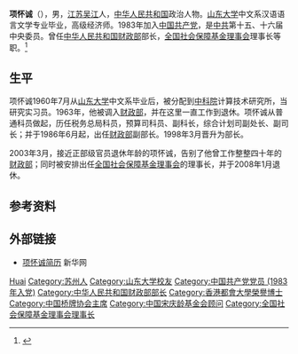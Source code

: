 {{Infobox officeholder
| 图像        = 
| 图像说明    = 
| 职务1       = [[中华人民共和国财政部|中华人民共和国财政部]]部长
| 总理1       = [[朱镕基|朱镕基]]
| 就任日期1   = 1998年3月
| 卸任日期1   = 2003年3月
| 前任1       = [[刘仲藜|刘仲藜]]
| 继任1       = [[金人庆|金人庆]]
| 姓名        = 项怀诚
| 原名        = 
| 出生日期    = {{birth year and age|1939|02}}
| 出生地点    = {{CHN-1928}}[[江蘇省_(中華民國)|江苏省]][[吴江区|吴江县]]
| 逝世日期    = <!-- {{death date and age|}}（死亡在前，出生在后）{{death year and age| }} -->
| 逝世地点    = 
| 政党        = {{CPC}}
| 父母        = 
| 配偶        = <!--{{marriage|姓名|}} -->
| 子女        = 
| 亲属        = 
| 信仰        = 
| 母校        = [[山东大学|山东大学]]
| 网站        = 
| 签名        = 
| 脚注        = 
}}
'''项怀诚'''（{{bd|1939年|2月|||Xiang}}），男，[[江苏省|江苏]][[吴江区|吴江]]人，[[中华人民共和国|中华人民共和国]]政治人物。[[山东大学|山东大学]]中文系汉语语言文学专业毕业，高级经济师。1983年加入[[中国共产党|中国共产党]]，是[[中国共产党|中共]]第十五、十六届中央委员。曾任[[中华人民共和国财政部|中华人民共和国财政部]]部长，[[全国社会保障基金理事会|全国社会保障基金理事会]]理事长等职。<ref>{{Cite web|title=项怀诚|url=http://business.sohu.com/7/0404/15/column219871534.shtml|accessdate=|work=搜狐网|archive-date=2021-05-22|archive-url=https://web.archive.org/web/20210522135545/https://business.sohu.com/7/0404/15/column219871534.shtml|dead-url=no}}</ref>

== 生平 ==
项怀诚1960年7月从[[山东大学|山东大学]]中文系毕业后，被分配到[[中国科学院|中科院]]计算技术研究所，当研究实习员。1963年，他被调入[[财政部|财政部]]，并在这里一直工作到退休。项怀诚从普通科员做起，历任税务总局科员，预算司科员、副科长，综合计划司副处长、副司长；并于1986年6月起，出任[[财政部|财政部]]副部长。1998年3月晋升为部长。

2003年3月，接近正部级官员退休年龄的项怀诚，告别了他曾工作整整四十年的[[财政部|财政部]]；同时被安排出任[[全国社会保障基金理事会|全国社会保障基金理事会]]的理事长，并于2008年1月退休。

== 参考资料 ==
{{reflist}}

== 外部链接 ==
* [https://web.archive.org/web/20080222042059/http://news.xinhuanet.com/misc/2002-03/01/content_295715.htm 项怀诚简历] 新华网

{{start box}}
{{s-gov|prc}}
{{s-before|[[刘仲藜|刘仲藜]]}}
{{s-title|[[全国社会保障基金理事会|全国社会保障基金理事会]]理事长|2003年3月－2008年1月}}
{{s-after|[[戴相龙|戴相龙]]}}
{{s-before|[[刘仲藜|刘仲藜]]}}
{{s-title|[[中华人民共和国财政部|中华人民共和国财政部]]部长|1998年3月－2003年3月}}
{{s-after|[[金人庆|金人庆]]|}}
{{end box}}

{{中华人民共和国财政部部长}}
{{Navboxes 
| title  = 项怀诚在[[中国宋庆龄基金会|中国宋庆龄基金会]]的职务
| list1  =
{{中国宋庆龄基金会第五届理事会}}
{{中国宋庆龄基金会第六届理事会}}
}}

{{Authority control}}
{{DEFAULTSORT:Xiang项}}
[[Category:项姓|Huai]]
[[Category:苏州人|Category:苏州人]]
[[Category:山东大学校友|Category:山东大学校友]]
[[Category:中国共产党党员_(1983年入党)|Category:中国共产党党员 (1983年入党)]]
[[Category:中华人民共和国财政部部长|Category:中华人民共和国财政部部长]]
[[Category:香港都會大學榮譽博士|Category:香港都會大學榮譽博士]]
[[Category:中国桥牌协会主席|Category:中国桥牌协会主席]]
[[Category:中国宋庆龄基金会顾问|Category:中国宋庆龄基金会顾问]]
[[Category:全国社会保障基金理事会理事长|Category:全国社会保障基金理事会理事长]]